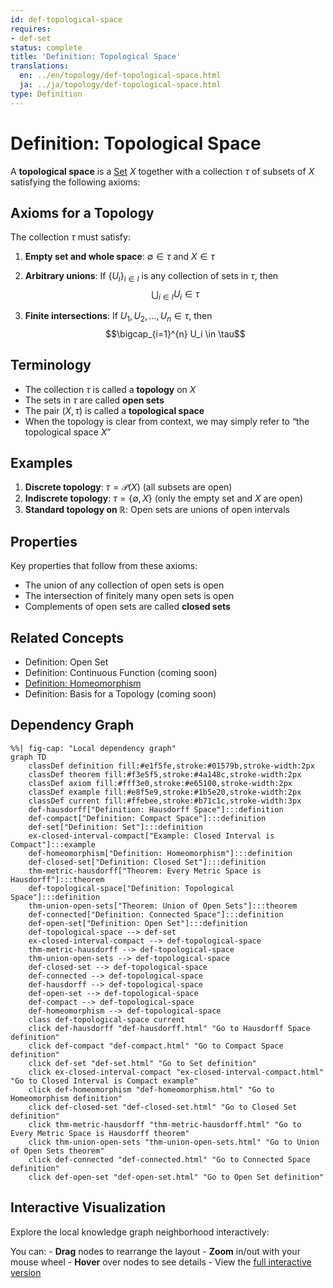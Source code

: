 ```yaml
---
id: def-topological-space
requires:
- def-set
status: complete
title: 'Definition: Topological Space'
translations:
  en: ../en/topology/def-topological-space.html
  ja: ../ja/topology/def-topological-space.html
type: Definition
---
```


# Definition: Topological Space {#def-topological-space}

A **topological space** is a [Set](../logic-set-theory/def-set.qmd) $X$ together with a collection $\tau$ of subsets of $X$ satisfying the following axioms:

## Axioms for a Topology

The collection $\tau$ must satisfy:

1. **Empty set and whole space**: $\emptyset \in \tau$ and $X \in \tau$

2. **Arbitrary unions**: If $\{U_i\}_{i \in I}$ is any collection of sets in $\tau$, then
   $$\bigcup_{i \in I} U_i \in \tau$$

3. **Finite intersections**: If $U_1, U_2, \ldots, U_n \in \tau$, then
   $$\bigcap_{i=1}^{n} U_i \in \tau$$

## Terminology

- The collection $\tau$ is called a **topology** on $X$
- The sets in $\tau$ are called **open sets**
- The pair $(X, \tau)$ is called a **topological space**
- When the topology is clear from context, we may simply refer to "the topological space $X$"

## Examples

1. **Discrete topology**: $\tau = \mathcal{P}(X)$ (all subsets are open)
2. **Indiscrete topology**: $\tau = \{\emptyset, X\}$ (only the empty set and $X$ are open)
3. **Standard topology on $\mathbb{R}$**: Open sets are unions of open intervals

## Properties

Key properties that follow from these axioms:

- The union of any collection of open sets is open
- The intersection of finitely many open sets is open
- Complements of open sets are called **closed sets**

## Related Concepts

- Definition: Open Set
- Definition: Continuous Function (coming soon)
- [Definition: Homeomorphism](def-homeomorphism.qmd)
- Definition: Basis for a Topology (coming soon)

## Dependency Graph

```mermaid
%%| fig-cap: "Local dependency graph"
graph TD
    classDef definition fill:#e1f5fe,stroke:#01579b,stroke-width:2px
    classDef theorem fill:#f3e5f5,stroke:#4a148c,stroke-width:2px
    classDef axiom fill:#fff3e0,stroke:#e65100,stroke-width:2px
    classDef example fill:#e8f5e9,stroke:#1b5e20,stroke-width:2px
    classDef current fill:#ffebee,stroke:#b71c1c,stroke-width:3px
    def-hausdorff["Definition: Hausdorff Space"]:::definition
    def-compact["Definition: Compact Space"]:::definition
    def-set["Definition: Set"]:::definition
    ex-closed-interval-compact["Example: Closed Interval is Compact"]:::example
    def-homeomorphism["Definition: Homeomorphism"]:::definition
    def-closed-set["Definition: Closed Set"]:::definition
    thm-metric-hausdorff["Theorem: Every Metric Space is Hausdorff"]:::theorem
    def-topological-space["Definition: Topological Space"]:::definition
    thm-union-open-sets["Theorem: Union of Open Sets"]:::theorem
    def-connected["Definition: Connected Space"]:::definition
    def-open-set["Definition: Open Set"]:::definition
    def-topological-space --> def-set
    ex-closed-interval-compact --> def-topological-space
    thm-metric-hausdorff --> def-topological-space
    thm-union-open-sets --> def-topological-space
    def-closed-set --> def-topological-space
    def-connected --> def-topological-space
    def-hausdorff --> def-topological-space
    def-open-set --> def-topological-space
    def-compact --> def-topological-space
    def-homeomorphism --> def-topological-space
    class def-topological-space current
    click def-hausdorff "def-hausdorff.html" "Go to Hausdorff Space definition"
    click def-compact "def-compact.html" "Go to Compact Space definition"
    click def-set "def-set.html" "Go to Set definition"
    click ex-closed-interval-compact "ex-closed-interval-compact.html" "Go to Closed Interval is Compact example"
    click def-homeomorphism "def-homeomorphism.html" "Go to Homeomorphism definition"
    click def-closed-set "def-closed-set.html" "Go to Closed Set definition"
    click thm-metric-hausdorff "thm-metric-hausdorff.html" "Go to Every Metric Space is Hausdorff theorem"
    click thm-union-open-sets "thm-union-open-sets.html" "Go to Union of Open Sets theorem"
    click def-connected "def-connected.html" "Go to Connected Space definition"
    click def-open-set "def-open-set.html" "Go to Open Set definition"
```

## Interactive Visualization

Explore the local knowledge graph neighborhood interactively:

::: {.graph-viz data-id="def-topological-space" data-width="700" data-height="500"}
:::

You can:
- **Drag** nodes to rearrange the layout
- **Zoom** in/out with your mouse wheel
- **Hover** over nodes to see details
- View the [full interactive version](../../output/interactive/def-topological-space.html){target="_blank"}
